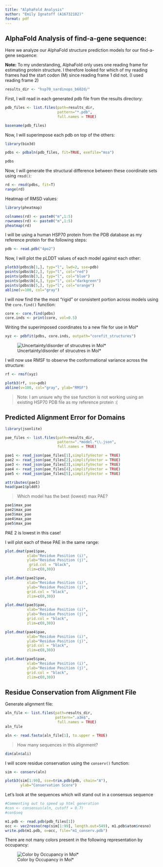 ```yaml
---
title: "AlphaFold Analysis"
author: "Emily Ignatoff (A16732102)"
format: pdf
---
```


## AlphaFold Analysis of find-a-gene sequence:

Here we analyze our AlphaFold structure prediction models for our find-a-gene sequence:

**Note:** To my understanding, AlphaFold only uses one reading frame for estimating protein structure. I therefore looked for which of my reading frames had the start codon (M) since reading frame 1 did not. (I used reading frame 2)

```r
results_dir <- "hsp70_sardinops_b602d/"

```


First, I will read in each generated pdb file from the results directory:

```r
pdb_files <- list.files(path=results_dir,
                        pattern="*.pdb",
                        full.names = TRUE)

basename(pdb_files)
```

Now, I will superimpose each pdb on top of the others:

```r
library(bio3d)

pdbs <- pdbaln(pdb_files, fit=TRUE, exefile="msa")
```


```r
pdbs
```

Now, I will generate the structural difference between these coordinate sets using `rmsd()`:

```r
rd <- rmsd(pdbs, fit=T)
range(rd)
```

Heatmap of RMSD values:

```r
library(pheatmap)

colnames(rd) <- paste0("m",1:5)
rownames(rd) <- paste0("m",1:5)
pheatmap(rd)
```

I will be using a human HSP70 protein from the PDB database as my reference protein for the following steps:

```r
pdb <- read.pdb("4po2")
```

Now, I will plot the pLDDT values of each model against each other:

```r
plotb3(pdbs$b[1,], typ="l", lwd=2, sse=pdb)
points(pdbs$b[2,], typ="l", col="red")
points(pdbs$b[3,], typ="l", col="blue")
points(pdbs$b[4,], typ="l", col="darkgreen")
points(pdbs$b[5,], typ="l", col="orange")
abline(v=100, col="gray")
```

I will now find the the most "rigid" or consistent portion across models using the `core.find()` function:

```r
core <- core.find(pdbs)
core.inds <- print(core, vol=0.5)
```

Writing the superimposed coordinates to a new file for use in Mol*

```r
xyz <- pdbfit(pdbs, core.inds, outpath="corefit_structures")
```


![Uncertainty/disorder of strucutres in Mol*](hsp70_uncertainty.png)


I will now use RMSF to observe the conformational variance across the structure:

```r
rf <- rmsf(xyz)

plotb3(rf, sse=pdb)
abline(v=100, col="gray", ylab="RMSF")
```

>Note: I am unsure why the sse function is not working using an existing HSP70 PDB file as my reference protein :(

## Predicted Alignment Error for Domains

```r
library(jsonlite)

pae_files <- list.files(path=results_dir,
                        pattern=".*model.*\\.json",
                        full.names = TRUE)
```

```r
pae1 <- read_json(pae_files[1],simplifyVector = TRUE)
pae2 <- read_json(pae_files[2],simplifyVector = TRUE)
pae3 <- read_json(pae_files[3],simplifyVector = TRUE)
pae4 <- read_json(pae_files[4],simplifyVector = TRUE)
pae5 <- read_json(pae_files[5],simplifyVector = TRUE)

attributes(pae1)
head(pae1$plddt)
```

>Which model has the best (lowest) max PAE?

```r
pae1$max_pae
pae2$max_pae
pae3$max_pae
pae4$max_pae
pae5$max_pae
```
PAE 2 is lowest in this case!

I will plot each of these PAE in the same range:

```r
plot.dmat(pae1$pae, 
          xlab="Residue Position (i)",
          ylab="Residue Position (j)",
           grid.col = "black",
          zlim=c(0,30))
```

```r
plot.dmat(pae2$pae, 
          xlab="Residue Position (i)",
          ylab="Residue Position (j)",
          grid.col = "black",
          zlim=c(0,30))
```

```r
plot.dmat(pae3$pae, 
          xlab="Residue Position (i)",
          ylab="Residue Position (j)",
          grid.col = "black",
          zlim=c(0,30))
```

```r
plot.dmat(pae4$pae, 
          xlab="Residue Position (i)",
          ylab="Residue Position (j)",
          grid.col = "black",
          zlim=c(0,30))
```

```r
plot.dmat(pae5$pae, 
          xlab="Residue Position (i)",
          ylab="Residue Position (j)",
          grid.col = "black",
          zlim=c(0,30))
```

## Residue Conservation from Alignment File

Generate alignment file:

```r
aln_file <- list.files(path=results_dir,
                       pattern=".a3m$",
                        full.names = TRUE)
aln_file
```

```r
aln <- read.fasta(aln_file[1], to.upper = TRUE)
```

> How many sequences in this alignment?

```r
dim(aln$ali)
```

I will score residue conservation using the `conserv()` function:

```r
sim <- conserv(aln)
```

```r
plotb3(sim[1:99], sse=trim.pdb(pdb, chain="A"),
       ylab="Conservation Score")
```

Let's look at the sequences which will stand out in a consensus sequence

```r
#Commenting out to speed up html generation
#con <- consensus(aln, cutoff = 0.7)
#con$seq
```



```r
m1.pdb <- read.pdb(pdb_files[1])
occ <- vec2resno(rep(sim[1:99], length.out=549), m1.pdb$atom$resno)
write.pdb(m1.pdb, o=occ, file="m1_conserv.pdb")
```


There are not many colors present in the following representation by occupancy:

![Color by Occupancy in Mol*](M1_CONSERV_occupancy.png)